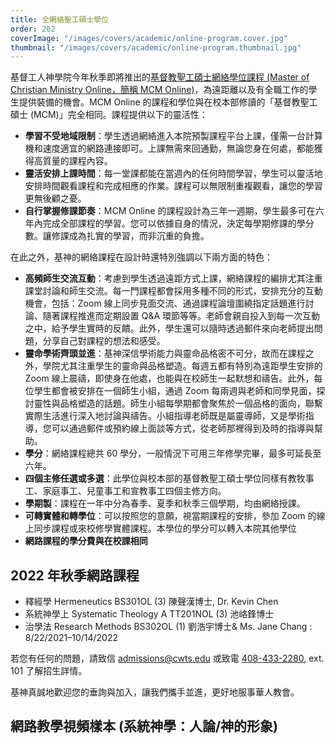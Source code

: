 ```yaml
---
title: 全網絡聖工碩士學位
order: 202
coverImage: "/images/covers/academic/online-program.cover.jpg"
thumbnail: "/images/covers/academic/online-program.thumbnail.jpg"
---
```



基督工人神學院今年秋季即將推出的[基督教聖工碩士網絡學位課程 (Master of Christian Ministry Online，簡稱 MCM Online)](/zh/academic/degrees-programs/master-of-christian-ministry-online)，為遠距離以及有全職工作的學生提供裝備的機會。MCM Online 的課程和學位與在校本部修讀的「基督教聖工碩士 (MCM)」完全相同。課程提供以下的靈活性：

- **學習不受地域限制**：學生透過網絡進入本院預製課程平台上課，僅需一台計算機和速度適宜的網路連接即可。上課無需來回通勤，無論您身在何處，都能獲得高質量的課程內容。
- **靈活安排上課時間**：每一堂課都能在當週內的任何時間學習，學生可以靈活地安排時間觀看課程和完成相應的作業。課程可以無限制重複觀看，讓您的學習更無後顧之憂。
- **自行掌握修課節奏**：MCM Online 的課程設計為三年一週期，學生最多可在六年內完成全部課程的學習。您可以依據自身的情況，決定每學期修課的學分數。讓修課成為扎實的學習，而非沉重的負擔。

在此之外，基神的網絡課程在設計時還特別強調以下兩方面的特色：

- **高頻師生交流互動**：考慮到學生透過遠距方式上課，網絡課程的編排尤其注重課堂討論和師生交流。每一門課程都會採用多種不同的形式，安排充分的互動機會，包括：Zoom 線上同步見面交流、通過課程論壇圍繞指定話題進行討論、隨著課程推進而定期設置 Q&A 環節等等。老師會親自投入到每一次互動之中，給予學生實時的反饋。此外，學生還可以隨時透過郵件來向老師提出問題，分享自己對課程的想法和感受。
- **靈命學術齊頭並進**：基神深信學術能力與靈命品格密不可分，故而在課程之外，學院尤其注重學生的靈命與品格塑造。每週五都有特別為遠距學生安排的 Zoom 線上晨禱，即使身在他處，也能與在校師生一起默想和禱告。此外，每位學生都會被安排在一個師生小組，通過 Zoom 每兩週與老師和同學見面，探討靈性與品格塑造的話題。師生小組每學期都會聚焦於一個品格的面向，聯繫實際生活進行深入地討論與禱告。小組指導老師既是屬靈導師，又是學術指導，您可以通過郵件或預約線上面談等方式，從老師那裡得到及時的指導與幫助。
- **學分**：網絡課程總共 60 學分，一般情況下可用三年修學完畢，最多可延長至六年。
- **四個主修任選或多選**：此學位與校本部的基督教聖工碩士學位同樣有教牧事工、家庭事工、兒童事工和宣教事工四個主修方向。
- **學期製**：課程在一年中分為春季、夏季和秋季三個學期，均由網絡授課。
- **可轉實體和轉學位**：可以按照您的意願，視當期課程的安排，參加 Zoom 的線上同步課程或來校修學實體課程。本學位的學分可以轉入本院其他學位
- **網路課程的學分費與在校課相同**

## 2022 年秋季網路課程

- 釋經學 Hermeneutics BS301OL (3) 陳聲漢博士, Dr. Kevin Chen
- 系統神學上 Systematic Theology A TT201NOL (3) 池峈鋒博士
- 治學法 Research Methods BS302OL (1) 劉浩宇博士& Ms. Jane Chang : 8/22/2021–10/14/2022

若您有任何的問題，請致信 [admissions@cwts.edu](mailto:admissions@cwts.edu) 或致電 [408-433-2280](tel:4084332280), ext. 101 了解招生詳情。

基神真誠地歡迎您的垂詢與加入，讓我們攜手並進，更好地服事華人教會。

## 網路教學視頻樣本 (系統神學：人論/神的形象)

<Vimeo
  id="329452951"
  title="系統神學：人論/神的形象"
  width="640"
  height="480"
/>
